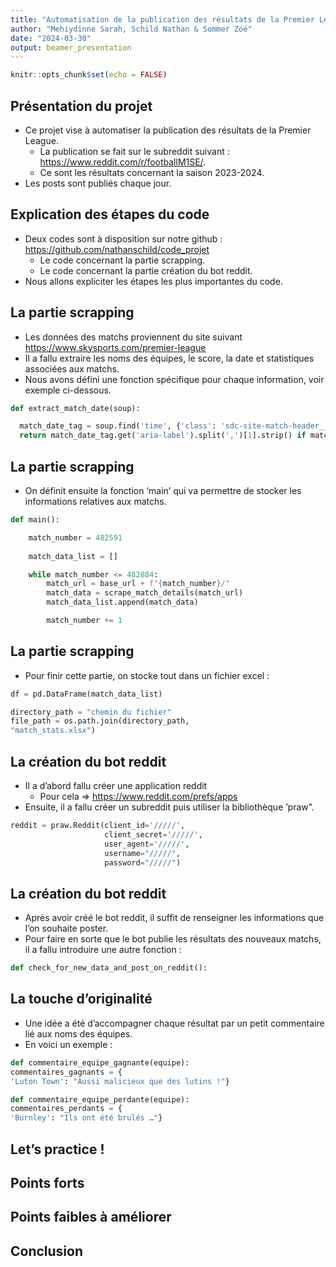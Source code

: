 ```yaml
---
title: "Automatisation de la publication des résultats de la Premier League sur Reddit"
author: "Mehiydinne Sarah, Schild Nathan & Sommer Zoé"
date: "2024-03-30"
output: beamer_presentation
---
```


```r
knitr::opts_chunk$set(echo = FALSE)
```



## Présentation du projet

- Ce projet vise à automatiser la publication des résultats de la Premier League.
  - La publication se fait sur le subreddit suivant : <https://www.reddit.com/r/footballM1SE/>.
  - Ce sont les résultats concernant la saison 2023-2024.
- Les posts sont publiés chaque jour.


## Explication des étapes du code

- Deux codes sont à disposition sur notre github : <https://github.com/nathanschild/code_projet>
  - Le code concernant la partie scrapping.
  - Le code concernant la partie création du bot reddit.
- Nous allons expliciter les étapes les plus importantes du code.

## La partie scrapping

- Les données des matchs proviennent du site suivant <https://www.skysports.com/premier-league>
- Il a fallu extraire les noms des équipes, le score, la date et statistiques associées aux matchs.
- Nous avons défini une fonction spécifique pour chaque information, voir exemple ci-dessous.

```python
def extract_match_date(soup):

  match_date_tag = soup.find('time', {'class': 'sdc-site-match-header__detail-time'})
  return match_date_tag.get('aria-label').split(',')[1].strip() if match_date_tag else None
```

## La partie scrapping

- On définit ensuite la fonction 'main' qui va permettre de stocker les informations relatives aux matchs. 

```python

def main():

    match_number = 482591
    
    match_data_list = []

    while match_number <= 482884:
        match_url = base_url + f"{match_number}/"
        match_data = scrape_match_details(match_url)
        match_data_list.append(match_data)

        match_number += 1
```

## La partie scrapping 

- Pour finir cette partie, on stocke tout dans un fichier excel :

```python

df = pd.DataFrame(match_data_list)

directory_path = "chemin du fichier"
file_path = os.path.join(directory_path,
"match_stats.xlsx")
```

## La création du bot reddit

- Il a d'abord fallu créer une application reddit 
  - Pour cela => <https://www.reddit.com/prefs/apps>
- Ensuite, il a fallu créer un subreddit puis utiliser la bibliothèque 'praw".

```python

reddit = praw.Reddit(client_id='/////',
                     client_secret='/////',
                     user_agent='/////',
                     username="/////",
                     password="/////")
```

## La création du bot reddit 

- Après avoir créé le bot reddit, il suffit de renseigner les informations que l'on souhaite poster.
- Pour faire en sorte que le bot publie les résultats des nouveaux matchs, il a fallu introduire une autre fonction :

```python
def check_for_new_data_and_post_on_reddit():
```


## La touche d'originalité
- Une idée a été d'accompagner chaque résultat par un petit commentaire lié aux noms des équipes.
- En voici un exemple :
```python
def commentaire_equipe_gagnante(equipe):
commentaires_gagnants = {
'Luton Town': "Aussi malicieux que des lutins !"}

def commentaire_equipe_perdante(equipe):
commentaires_perdants = {
'Burnley': "Ils ont été brulés …"}


```


## Let's practice !

## Points forts



## Points faibles à améliorer

## Conclusion



